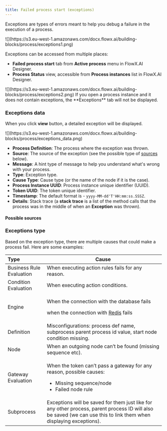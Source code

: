```yaml
---
title: Failed process start (exceptions)
---
```


Exceptions are types of errors meant to help you debug a failure in the execution of a process.

<Frame>
![](https://s3.eu-west-1.amazonaws.com/docx.flowx.ai/building-blocks/process/exceptions1.png)
</Frame>

Exceptions can be accessed from multiple places:

* **Failed process start** tab from **Active process** menu in FlowX.AI Designer.
* **Process Status** view, accessible from **Process instances** list in FlowX.AI Designer.

<Frame>
![](https://s3.eu-west-1.amazonaws.com/docx.flowx.ai/building-blocks/process/exceptions2.png)
</Frame>

<Hint>
If you open a process instance and it does not contain exceptions, the **Exceptions** tab will not be displayed.
</Hint>

### Exceptions data

When you click **view** button, a detailed exception will be displayed.

<Frame>
![](https://s3.eu-west-1.amazonaws.com/docx.flowx.ai/building-blocks/process/exceptions_data.png)
</Frame>

* **Process Definition**: The process where the exception was thrown.
* **Source**: The source of the exception (see the possible type of [sources](#possible-sources) below).
* **Message**: A hint type of message to help you understand what's wrong with your process.
* **Type**: Exception type.
* **Cause Type**: Cause type (or the name of the node if it is the case).
* **Process Instance UUID**: Process instance unique identifier (UUID).
* **Token UUID**: The token unique identifier.
* **Timestamp**: The default format is - `yyyy-MM-dd'T'HH:mm:ss.SSSZ`.
* **Details**: Stack trace (a **stack trace** is a list of the method calls that the process was in the middle of when an **Exception** was thrown).

#### Possible sources

<CardGroup>

<Card title="Actions" href="../../../building-blocks/actions/actions">
</Card>

<Card title="Node" href="../../../building-blocks/node/node">
</Card>

<Card title="Subprocess" href="../../../building-blocks/process/subprocess">
</Card>

<Card title="Process Definition" href="../../../building-blocks/process/process-definition">
</Card>


</CardGroup>

### Exceptions type

Based on the exception type, there are multiple causes that could make a process fail. Here are some examples:

| Type                     | Cause                                                                                                                                                                                                               |
| :----------------------- | ------------------------------------------------------------------------------------------------------------------------------------------------------------------------------------------------------------------- |
| Business Rule Evaluation | When executing action rules fails for any reason.                                                                                                                                                                   |
| Condition Evaluation     | When executing action conditions.                                                                                                                                                                                   |
| Engine                   | <p></p><p>When the connection with the database fails</p><p>when the connection with [Redis](../../../platform-overview/frameworks-and-standards/event-driven-architecture-frameworks/intro-to-redis) fails</p><p></p> |
| Definition               | Misconfigurations: process def name, subprocess parent process id value, start node condition missing.                                                                                                              |
| Node                     | When an outgoing node can’t be found (missing sequence etc).                                                                                                                                                        |
| Gateway Evaluation       | <p>When the token can’t pass a gateway for any reason, possible causes:</p><ul><li>Missing sequence/node</li><li>Failed node rule</li></ul>                                                                         |
| Subprocess               | Exceptions will be saved for them just like for any other process, parent process ID will also be saved (we can use this to link them when displaying exceptions).                                                  |

